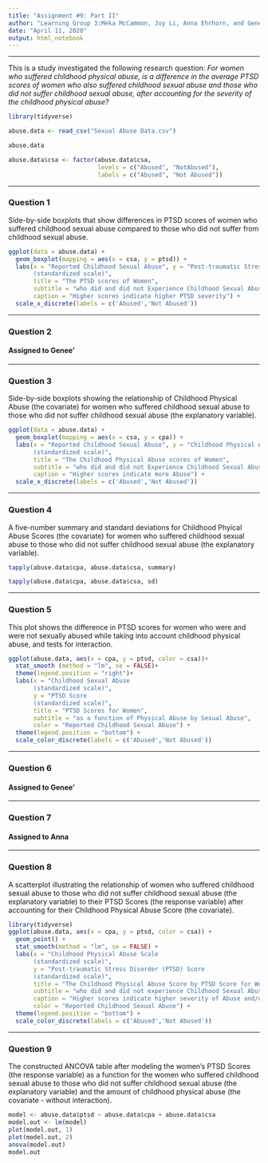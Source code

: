 ---
title: "Assignment #9: Part II"
author: "Learning Group 3:Meka McCammon, Joy Li, Anna Ehrhorn, and Genee’ Glascoe"
date: "April 11, 2020"
output: html_notebook
---

***
This is a study investigated the following research question: *For women who* 
*suffered childhood physical abuse, is a difference in the average PTSD scores* 
*of women who also suffered childhood sexual abuse and those who did not suffer* 
*childhood sexual abuse, after accounting for the severity of the childhood*
*physical abuse?*

```{r include=FALSE}

library(tidyverse)

abuse.data <- read_csv("Sexual Abuse Data.csv")

abuse.data

abuse.data$csa <- factor(abuse.data$csa,
                         levels = c("Abused", "NotAbused"),
                         labels = c("Abused", "Not Abused"))
```


***
### Question 1 

Side-by-side boxplots that show differences in PTSD scores of women 
who suffered childhood sexual abuse compared to those who did not suffer from 
childhood sexual abuse.

```{r}
ggplot(data = abuse.data) +
  geom_boxplot(mapping = aes(x = csa, y = ptsd)) +
  labs(x = "Reported Childhood Sexual Abuse", y = "Post-traumatic Stress Disorder (PTSD) Scale 
       (standardized scale)",
       title = "The PTSD scores of Women",
       subtitle = "who did and did not Experience Childhood Sexual Abuse",
       caption = "Higher scores indicate higher PTSD severity") +
  scale_x_discrete(labels = c('Abused','Not Abused'))
```


***
### Question 2
#### Assigned to Genee'


***
### Question 3

Side-by-side boxplots showing the relationship of Childhood Physical Abuse 
(the covariate)  for women who suffered childhood sexual abuse to those who 
did not suffer childhood sexual abuse (the explanatory variable).

```{r}
ggplot(data = abuse.data) + 
  geom_boxplot(mapping = aes(x = csa, y = cpa)) +
  labs(x = "Reported Childhood Sexual Abuse", y = "Childhood Physical Abuse Scale 
       (standardized scale)",
       title = "The Childhood Physical Abuse scores of Women",
       subtitle = "who did and did not Experience Childhood Sexual Abuse",
       caption = "Higher scores indicate more Abuse") +
  scale_x_discrete(labels = c('Abused','Not Abused'))
```


***
### Question 4

A five-number summary and standard deviations for Childhood Phyical Abuse Scores
(the covariate) for women who suffered childhood sexual abuse to those who 
did not suffer childhood sexual abuse (the explanatory variable).

```{r}
tapply(abuse.data$cpa, abuse.data$csa, summary)

tapply(abuse.data$cpa, abuse.data$csa, sd)
```


***
### Question 5

This plot shows the difference in PTSD scores for women who were and were not 
sexually abused while taking into account childhood physical abuse, and tests 
for interaction.

```{r}
ggplot(abuse.data, aes(x = cpa, y = ptsd, color = csa))+
  stat_smooth (method = "lm", se = FALSE)+
  theme(legend.position = "right")+
  labs(x = "Childhood Sexual Abuse
       (standardized scale)",
       y = "PTSD Score
       (standardized scale)",
       title = "PTSD Scores for Women",
       subtitle = "as a function of Physical Abuse by Sexual Abuse",
       color = "Reported Childhood Sexual Abuse") +
  theme(legend.position = "bottom") +
  scale_color_discrete(labels = c('Abused','Not Abused'))
```

***
### Question 6
#### Assigned to Genee'


***
### Question 7
#### Assigned to Anna


***
### Question 8

 A scatterplot illustrating the relationship of women who suffered childhood 
 sexual abuse to those who did not suffer childhood sexual abuse (the 
 explanatory variable) to their PTSD Scores (the response variable) after 
 accounting for their Childhood Physical Abuse Score (the covariate).

```{r}
library(tidyverse)
ggplot(abuse.data, aes(x = cpa, y = ptsd, color = csa)) +
  geom_point() +
  stat_smooth(method = "lm", se = FALSE) +
  labs(x = "Childhood Physical Abuse Scale 
       (standardized scale)",
       y = "Post-traumatic Stress Disorder (PTSD) Score 
       (standardized scale)",
       title = "The Childhood Physical Abuse Score by PTSD Score for Women ",
       subtitle = "who did and did not experience Childhood Sexual Abuse",
       caption = "Higher scores indicate higher severity of Abuse and/or PTSD",
       color = "Reported Childhood Sexual Abuse") +
  theme(legend.position = "bottom") +
  scale_color_discrete(labels = c('Abused','Not Abused'))
```


***
### Question 9 

The constructed ANCOVA table after modeling the women's PTSD Scores (the 
response variable) as a function for the women who suffered childhood 
 sexual abuse to those who did not suffer childhood sexual abuse (the 
 explanatory variable) and the amount of childhood physical abuse (the covariate
 - without interaction).

```{r}
model <- abuse.data$ptsd ~ abuse.data$cpa + abuse.data$csa
model.out <- lm(model)
plot(model.out, 1)
plot(model.out, 2)
anova(model.out)
model.out
```


